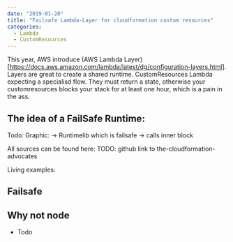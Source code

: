 ```yaml
---
date: "2019-01-20"
title: "Failsafe Lambda-Layer for cloudformation custom resources"
categories:
  - Lambda
  - CustomResources
---
```


This year, AWS introduce (AWS Lambda Layer)[https://docs.aws.amazon.com/lambda/latest/dg/configuration-layers.html]. 
Layers are great to create a shared runtime.
CustomResources Lambda expecting a specialisd flow.
They must return a state, otherwise your customresources blocks your stack for at least one hour, which is a pain in the ass.

## The idea of a FailSafe Runtime:
Todo: Graphic: -> Runtimelib which is failsafe -> calls inner block

All sources can be found here: TODO: github link to the-cloudformation-advocates

Living examples:

## Failsafe 

## Why not node
- Todo

